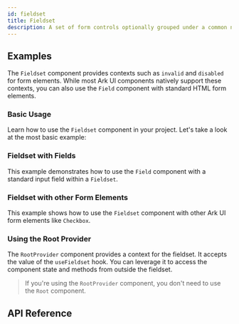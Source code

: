 ```yaml
---
id: fieldset
title: Fieldset
description: A set of form controls optionally grouped under a common name.
---
```


## Examples

The `Fieldset` component provides contexts such as `invalid` and `disabled` for form elements. While most Ark UI
components natively support these contexts, you can also use the `Field` component with standard HTML form elements.

### Basic Usage

Learn how to use the `Fieldset` component in your project. Let's take a look at the most basic example:

<Example id="basic" />

### Fieldset with Fields

This example demonstrates how to use the `Field` component with a standard input field within a `Fieldset`.

<Example id="with-field" />

### Fieldset with other Form Elements

This example shows how to use the `Fieldset` component with other Ark UI form elements like `Checkbox`.

<Example id="with-checkbox" />

### Using the Root Provider

The `RootProvider` component provides a context for the fieldset. It accepts the value of the `useFieldset` hook. You
can leverage it to access the component state and methods from outside the fieldset.

<Example id="root-provider" />

> If you're using the `RootProvider` component, you don't need to use the `Root` component.

## API Reference

<ComponentTypes id="fieldset" />
